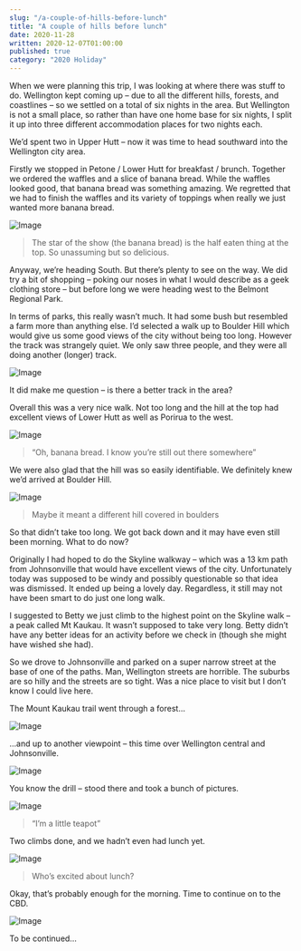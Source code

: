 ```yaml
---
slug: "/a-couple-of-hills-before-lunch"
title: "A couple of hills before lunch"
date: 2020-11-28
written: 2020-12-07T01:00:00
published: true
category: "2020 Holiday"
---
```


When we were planning this trip, I was looking at where there was stuff to do. Wellington kept coming up – due to all the different hills, forests, and coastlines – so we settled on a total of six nights in the area. But Wellington is not a small place, so rather than have one home base for six nights, I split it up into three different accommodation places for two nights each.

We’d spent two in Upper Hutt – now it was time to head southward into the Wellington city area.

Firstly we stopped in Petone / Lower Hutt for breakfast / brunch. Together we ordered the waffles and a slice of banana bread. While the waffles looked good, that banana bread was something amazing. We regretted that we had to finish the waffles and its variety of toppings when really we just wanted more banana bread.

![Image](img_20201128_100957.jpg)

> The star of the show (the banana bread) is the half eaten thing at the top. So unassuming but so delicious.

Anyway, we’re heading South. But there’s plenty to see on the way. We did try a bit of shopping – poking our noses in what I would describe as a geek clothing store – but before long we were heading west to the Belmont Regional Park.

In terms of parks, this really wasn’t much. It had some bush but resembled a farm more than anything else. I’d selected a walk up to Boulder Hill which would give us some good views of the city without being too long. However the track was strangely quiet. We only saw three people, and they were all doing another (longer) track.

![Image](img_20201128_120934.jpg)

It did make me question – is there a better track in the area?

Overall this was a very nice walk. Not too long and the hill at the top had excellent views of Lower Hutt as well as Porirua to the west.

![Image](img_20201128_114646.jpg)

> “Oh, banana bread. I know you’re still out there somewhere”

We were also glad that the hill was so easily identifiable. We definitely knew we’d arrived at Boulder Hill.

![Image](img_20201128_114715.jpg)

> Maybe it meant a different hill covered in boulders

So that didn’t take too long. We got back down and it may have even still been morning. What to do now?

Originally I had hoped to do the Skyline walkway – which was a 13 km path from Johnsonville that would have excellent views of the city. Unfortunately today was supposed to be windy and possibly questionable so that idea was dismissed. It ended up being a lovely day. Regardless, it still may not have been smart to do just one long walk.

I suggested to Betty we just climb to the highest point on the Skyline walk – a peak called Mt Kaukau. It wasn’t supposed to take very long. Betty didn’t have any better ideas for an activity before we check in (though she might have wished she had).

So we drove to Johnsonville and parked on a super narrow street at the base of one of the paths. Man, Wellington streets are horrible. The suburbs are so hilly and the streets are so tight. Was a nice place to visit but I don’t know I could live here.

The Mount Kaukau trail went through a forest…

![Image](img_20201128_131332.jpg)

…and up to another viewpoint – this time over Wellington central and Johnsonville.

![Image](img_20201128_134214.jpg)

You know the drill – stood there and took a bunch of pictures.

![Image](img_20201128_134412.jpg)

> “I’m a little teapot”

Two climbs done, and we hadn’t even had lunch yet.

![Image](img_20201128_134838.jpg)

> Who’s excited about lunch?

Okay, that’s probably enough for the morning. Time to continue on to the CBD.

![Image](img_20201128_140319.jpg)

To be continued…